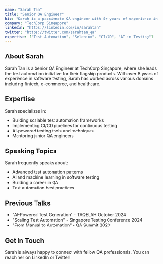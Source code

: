 ```yaml
---
name: "Sarah Tan"
title: "Senior QA Engineer"
bio: "Sarah is a passionate QA engineer with 8+ years of experience in test automation and quality assurance"
company: "TechCorp Singapore"
linkedin: "https://linkedin.com/in/sarahtan"
twitter: "https://twitter.com/sarahtan_qa"
expertise: ["Test Automation", "Selenium", "CI/CD", "AI in Testing"]
---
```


## About Sarah

Sarah Tan is a Senior QA Engineer at TechCorp Singapore, where she leads the test automation initiative for their flagship products. With over 8 years of experience in software testing, Sarah has worked across various domains including fintech, e-commerce, and healthcare.

## Expertise

Sarah specializes in:
- Building scalable test automation frameworks
- Implementing CI/CD pipelines for continuous testing
- AI-powered testing tools and techniques
- Mentoring junior QA engineers

## Speaking Topics

Sarah frequently speaks about:
- Advanced test automation patterns
- AI and machine learning in software testing
- Building a career in QA
- Test automation best practices

## Previous Talks

- "AI-Powered Test Generation" - TAQELAH October 2024
- "Scaling Test Automation" - Singapore Testing Conference 2024
- "From Manual to Automation" - QA Summit 2023

## Get In Touch

Sarah is always happy to connect with fellow QA professionals. You can reach her on LinkedIn or Twitter!
